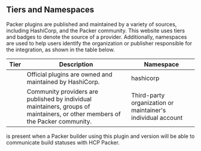## Tiers and Namespaces

Packer plugins are published and maintained by a variety of sources, including
HashiCorp, and the Packer community. This website uses tiers and badges to
denote the source of a provider. Additionally, namespaces are used to help users
identify the organization or publisher responsible for the integration, as shown
in the table below.

| Tier                             | Description                                                                                                                   | Namespace                                                   |
| -------------------------------- | ----------------------------------------------------------------------------------------------------------------------------- | ----------------------------------------------------------- |
| <PluginBadge type="official" />  | Official plugins are owned and maintained by HashiCorp.                                                                       | hashicorp                                                   |
| <PluginBadge type="community" /> | Community providers are published by individual maintainers, groups of maintainers, or other members of the Packer community. | Third-party organization or maintainer's individual account |


<PluginBadge type="hcp_packer_ready" /> is present when a Packer builder using
this plugin and version will be able to communicate build statuses with HCP
Packer.
